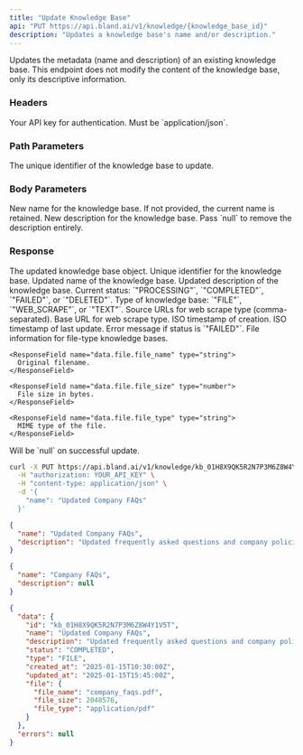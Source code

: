 ```yaml
---
title: "Update Knowledge Base"
api: "PUT https://api.bland.ai/v1/knowledge/{knowledge_base_id}"
description: "Updates a knowledge base's name and/or description."
---
```


Updates the metadata (name and description) of an existing knowledge base. This endpoint does not modify the content of the knowledge base, only its descriptive information.

### Headers

<ParamField header="authorization" type="string" required>
  Your API key for authentication.
</ParamField>

<ParamField header="content-type" type="string" required>
  Must be `application/json`.
</ParamField>

### Path Parameters

<ParamField path="knowledge_base_id" type="string" required>
  The unique identifier of the knowledge base to update.
</ParamField>

### Body Parameters

<ParamField body="name" type="string">
  New name for the knowledge base. If not provided, the current name is retained.
</ParamField>

<ParamField body="description" type="string">
  New description for the knowledge base. Pass `null` to remove the description entirely.
</ParamField>

### Response

<ResponseField name="data" type="object">
  The updated knowledge base object.

  <ResponseField name="data.id" type="string">
    Unique identifier for the knowledge base.
  </ResponseField>

  <ResponseField name="data.name" type="string">
    Updated name of the knowledge base.
  </ResponseField>

  <ResponseField name="data.description" type="string">
    Updated description of the knowledge base.
  </ResponseField>

  <ResponseField name="data.status" type="string">
    Current status: `"PROCESSING"`, `"COMPLETED"`, `"FAILED"`, or `"DELETED"`.
  </ResponseField>

  <ResponseField name="data.type" type="string">
    Type of knowledge base: `"FILE"`, `"WEB_SCRAPE"`, or `"TEXT"`.
  </ResponseField>

  <ResponseField name="data.source_urls" type="string">
    Source URLs for web scrape type (comma-separated).
  </ResponseField>

  <ResponseField name="data.base_url" type="string">
    Base URL for web scrape type.
  </ResponseField>

  <ResponseField name="data.created_at" type="string">
    ISO timestamp of creation.
  </ResponseField>

  <ResponseField name="data.updated_at" type="string">
    ISO timestamp of last update.
  </ResponseField>

  <ResponseField name="data.error_message" type="string">
    Error message if status is `"FAILED"`.
  </ResponseField>

  <ResponseField name="data.file" type="object">
    File information for file-type knowledge bases.

    <ResponseField name="data.file.file_name" type="string">
      Original filename.
    </ResponseField>

    <ResponseField name="data.file.file_size" type="number">
      File size in bytes.
    </ResponseField>

    <ResponseField name="data.file.file_type" type="string">
      MIME type of the file.
    </ResponseField>
  </ResponseField>
</ResponseField>

<ResponseField name="errors" type="null">
  Will be `null` on successful update.
</ResponseField>

<RequestExample>

```bash Update Name Only
curl -X PUT https://api.bland.ai/v1/knowledge/kb_01H8X9QK5R2N7P3M6Z8W4Y1V5T \
  -H "authorization: YOUR_API_KEY" \
  -H "content-type: application/json" \
  -d '{
    "name": "Updated Company FAQs"
  }'
```

```json Update Both Name and Description
{
  "name": "Updated Company FAQs",
  "description": "Updated frequently asked questions and company policies for 2025"
}
```

```json Remove Description
{
  "name": "Company FAQs",
  "description": null
}
```

</RequestExample>

<ResponseExample>

```json Success Response
{
  "data": {
    "id": "kb_01H8X9QK5R2N7P3M6Z8W4Y1V5T",
    "name": "Updated Company FAQs",
    "description": "Updated frequently asked questions and company policies for 2025",
    "status": "COMPLETED",
    "type": "FILE",
    "created_at": "2025-01-15T10:30:00Z",
    "updated_at": "2025-01-15T15:45:00Z",
    "file": {
      "file_name": "company_faqs.pdf",
      "file_size": 2048576,
      "file_type": "application/pdf"
    }
  },
  "errors": null
}
```

</ResponseExample>
